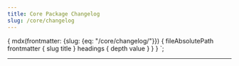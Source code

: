 ```yaml
---
title: Core Package Changelog
slug: /core/changelog
---
```



  {
    mdx(frontmatter: {slug: {eq: "/core/changelog/"}}) {
      fileAbsolutePath
      frontmatter {
        slug
        title
      }
      headings {
        depth
        value
      }
    }
  }
`;

<ComponentHeader name={props.pageContext.frontmatter.title} categoryRoute={SidebarCategoryRoutes.CORE} />

---

 <contentwrapper>
<content>

<Changelog />

</content>
</contentwrapper>
